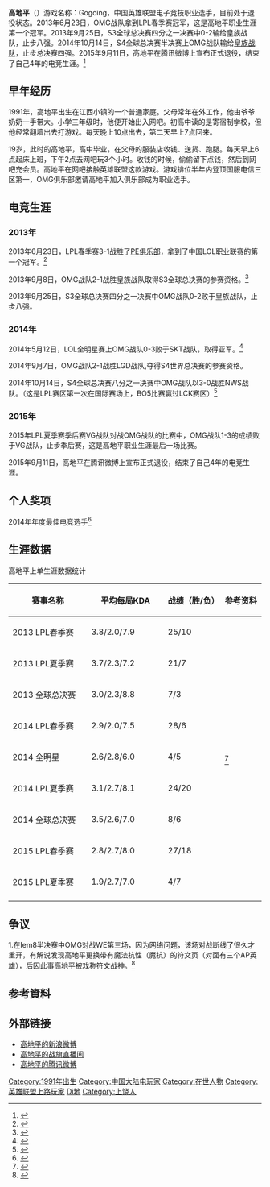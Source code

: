 {{NoteTA
| G1 = Games
| G2 = LOL
}}
{{Infobox Pro Gaming player
| ID            = Gogoing
| name          = 高地平
| name_trans    = OMGdouyuTVGGoing、ohyeOHYE(NA)、 OMGogoing,、WVVVVWVVWVVW(KR)、带头大哥、辣个男人、大哥
| role          = Top
| image         = 
| caption       = 
| birth_date    = {{birth date and age|1991|10|02}}
| status        = 退役
| hometown      = [[江西省|江西省]][[上饶市|上饶市]]
| nationality   = {{PRC}}
| team          = [[OMG电子竞技俱乐部|OMG电子竞技俱乐部]]
| league        = [[英雄联盟职业联赛|英雄联盟职业联赛]]
| games         = [[英雄联盟|英雄联盟]]
| coach         = 侯阁亭
| earnings      = 
| website       = 
| years1        = 2012年5月 - 2015年9月
| team1         = [[OMG电子竞技俱乐部|OMG电子竞技俱乐部]]
}}

'''高地平'''（{{bd|1991年|10月2日}}）游戏名称：Gogoing，中国英雄联盟电子竞技职业选手，目前处于退役状态。2013年6月23日，OMG战队拿到LPL春季赛冠军，这是高地平职业生涯第一个冠军。2013年9月25日，S3全球总决赛四分之一决赛中0-2输给皇族战队，止步八强。2014年10月14日，S4全球总决赛半决赛上OMG战队输给[[皇族电子竞技俱乐部|皇族战队]]，止步总决赛四强。2015年9月11日，高地平在腾讯微博上宣布正式退役，结束了自己4年的电竞生涯。<ref>{{Cite web|title=Gogoing发文宣布退役|url=http://p.t.qq.com/longweibo/index.php?id=515130053548977|accessdate=|author=OMGogoing|date=2015-09-11|format=|publisher=腾讯微博|language=中文|archive-date=2019-06-03|archive-url=https://web.archive.org/web/20190603093022/http://p.t.qq.com/longweibo/index.php?id=515130053548977|dead-url=no}}</ref>

== 早年经历 ==

1991年，高地平出生在江西小镇的一个普通家庭。父母常年在外工作，他由爷爷奶奶一手带大。小学三年级时，他便开始出入网吧。初高中读的是寄宿制学校，但他经常翻墙出去打游戏。每天晚上10点出去，第二天早上7点回来。

19岁，此时的高地平，高中毕业，在父母的服装店收钱、送货、跑腿。每天早上6点起床上班，下午2点去网吧玩3个小时。收钱的时候，偷偷留下点钱，然后到网吧充会员。高地平在网吧接触英雄联盟这款游戏。游戏排位半年内登顶国服电信三区第一，OMG俱乐部邀请高地平加入俱乐部成为职业选手。

== 电竞生涯 ==

=== 2013年 ===

2013年6月23日，LPL春季赛3-1战胜了[[PE俱乐部|PE俱乐部]]，拿到了中国LOL职业联赛的第一个冠军。<ref>{{Cite web|title=气势如虹OMG荣获2013LPL春季赛冠军|url=http://games.ifeng.com/special/tga/tganews/detail_2013_06/25/26785505_0.shtml|accessdate=|author=凤凰网游戏|date=2013-06-25|format=|publisher=凤凰网|language=中文|archive-date=2014-08-26|archive-url=https://web.archive.org/web/20140826185547/http://games.ifeng.com/special/tga/tganews/detail_2013_06/25/26785505_0.shtml|dead-url=no}}</ref>

2013年9月8日，OMG战队2-1战胜皇族战队取得S3全球总决赛的参赛资格。<ref>{{Cite web|title=OMG以2比1战胜皇族 率先进入S3世界总决赛|url=https://games.qq.com/a/20130908/004333.htm|accessdate=|author=LOL官方论坛|date=2013-09-08|format=|publisher=腾讯游戏|language=中文}}</ref>

2013年9月25日，S3全球总决赛四分之一决赛中OMG战队0-2败于皇族战队，止步八强。

=== 2014年 ===

2014年5月12日，LOL全明星赛上OMG战队0-3败于SKT战队，取得亚军。<ref>{{Cite web|title=LOL全明星决赛:SKT1 3:0 击败OMG夺冠|url=http://game.people.com.cn/n/2014/0512/c48662-25003947.html|accessdate=|author=17173网|date=2014-05-12|format=|publisher=人民网游戏|language=中文|archive-date=2014-08-13|archive-url=https://web.archive.org/web/20140813151845/http://game.people.com.cn/n/2014/0512/c48662-25003947.html|dead-url=no}}</ref>

2014年9月7日，OMG战队2-1战胜LGD战队,夺得S4世界总决赛的参赛资格。

2014年10月14日，S4全球总决赛八分之一决赛中OMG战队以3-0战胜NWS战队。（这是LPL赛区第一次在国际赛场上，BO5比赛赢过LCK赛区）<ref>{{Cite web|title=S赛八强战冷门盘点：OMG零封白盾 Gorilla三度上镜|url=https://sports.qq.com/a/20171019/044667.htm|accessdate=|author=腾讯体育|date=2017-10-19|format=|publisher=腾讯网|language=中文}}</ref>

=== 2015年 ===

2015年LPL夏季赛季后赛VG战队对战OMG战队的比赛中，OMG战队1-3的成绩败于VG战队，止步季后赛，这是高地平职业生涯最后一场比赛。

2015年9月11日，高地平在腾讯微博上宣布正式退役，结束了自己4年的电竞生涯。

== 个人奖项 ==

2014年年度最佳电竞选手<ref>{{Cite web |url=https://games.qq.com/a/20150101/002064.htm |title=2014风云榜电竞票选结束：OMG及大哥分获最佳 |access-date=2020-03-15 |archive-date=2015-01-04 |archive-url=https://web.archive.org/web/20150104201445/http://games.qq.com/a/20150101/002064.htm |dead-url=no }}</ref>

== 生涯数据 ==

高地平上单生涯数据统计

{| class="wikitable" style="width:100%; text-align: center; font-size: small;"
! style="width:10%" |'''赛事名称'''
! style="width:5%" |'''平均每局KDA'''
! style="width:5%" |'''战绩（胜/负）'''
! style="width:5%" |'''参考资料'''
|-
|2013 LPL春季赛
|3.8/2.0/7.9
|25/10
| rowspan="31" |<ref>{{cite web |title=选手介绍Clearlove |url=https://www.wanplus.com/lol/player/402 |website=玩加电竞 |accessdate=2020-03-15 |language=zh-cn |archive-date=2017-08-17 |archive-url=https://web.archive.org/web/20170817185133/http://www.wanplus.com/lol/player/402 |dead-url=no }}</ref>
|-
|2013 LPL夏季赛
|3.7/2.3/7.2
|21/7
|-
|2013 全球总决赛
|3.0/2.3/8.8
|7/3
|-
|2014 LPL春季赛
|2.9/2.0/7.5
|28/6
|-
|2014 全明星
|2.6/2.8/6.0
|4/5
|-
|2014 LPL夏季赛
|3.1/2.7/8.1
|24/20
|-
|2014 全球总决赛
|3.5/2.6/7.0
|8/6
|-
|2015 LPL春季赛
|2.8/2.7/8.0
|27/18
|-
|2015 LPL夏季赛
|1.9/2.7/7.0
|4/7
|-
|}

==争议==

1.在Iem8半决赛中OMG对战WE第三场，因为网络问题，该场对战断线了很久才重开，有解说发现高地平更换带有魔法抗性（魔抗）的符文页（对面有三个AP英雄），后因此事高地平被戏称符文战神。<ref>{{Cite web|title=LOL外号大盘点：英雄联盟正当红的职业战队选手|url=http://youxi.youth.cn/2014/0427/161754.shtml|accessdate=2014-04-27|author=中国青年网|date=|format=|publisher=中国青年网|language=中文}}</ref>

== 参考資料 ==
{{Reflist}}

==外部链接==

*[http://weibo.com/gaodiping 高地平的新浪微博] {{Wayback|url=http://weibo.com/gaodiping |date=20171102213746 }}
*[http://www.zhanqi.tv/gogoing 高地平的战旗直播间] {{Wayback|url=http://www.zhanqi.tv/gogoing |date=20201130201836 }}
*[https://t.qq.com/gaodiping 高地平的腾讯微博] {{Wayback|url=https://t.qq.com/gaodiping |date=20200917150741 }}

[[Category:1991年出生|Category:1991年出生]]
[[Category:中国大陆电玩家|Category:中国大陆电玩家]]
[[Category:在世人物|Category:在世人物]]
[[Category:英雄联盟上路玩家|Category:英雄联盟上路玩家]]
[[Category:高姓|Di地]]
[[Category:上饶人|Category:上饶人]]